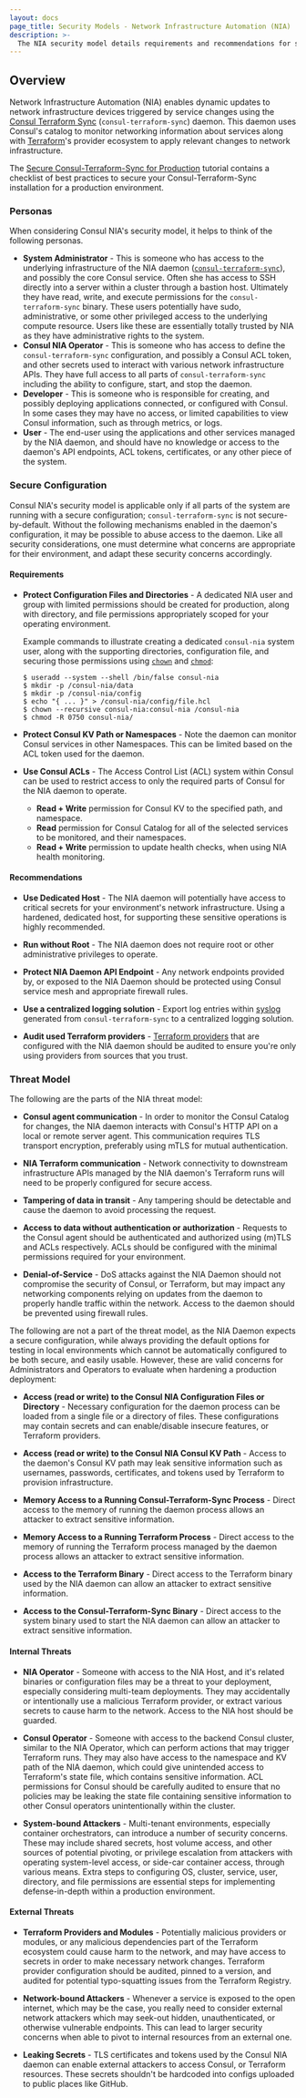 ```yaml
---
layout: docs
page_title: Security Models - Network Infrastructure Automation (NIA)
description: >-
  The NIA security model details requirements and recommendations for securing your Consul-Terraform-Sync (CTS) deployment. Learn about potential threats and how to protect CTS from malicious actors.
---
```


## Overview

Network Infrastructure Automation (NIA) enables dynamic updates to network infrastructure devices triggered by service changes using the [Consul Terraform Sync](https://github.com/hashicorp/consul-terraform-sync) (`consul-terraform-sync`) daemon. This daemon uses Consul's catalog to monitor networking information about services along with [Terraform](https://www.terraform.io/)'s provider ecosystem to apply relevant changes to network infrastructure.

The [Secure Consul-Terraform-Sync for Production](/consul/tutorials/network-infrastructure-automation/consul-terraform-sync-secure?utm_source=docs) tutorial contains a checklist of best practices to secure your Consul-Terraform-Sync installation for a production environment.

### Personas

When considering Consul NIA's security model, it helps to think of the following personas.

- **System Administrator** - This is someone who has access to the underlying infrastructure of the NIA daemon ([`consul-terraform-sync`](https://github.com/hashicorp/consul-terraform-sync)), and possibly the core Consul service. Often she has access to SSH directly into a server within a cluster through a bastion host. Ultimately they have read, write, and execute permissions for the `consul-terraform-sync` binary. These users potentially have sudo, administrative, or some other privileged access to the underlying compute resource. Users like these are essentially totally trusted by NIA as they have administrative rights to the system.
- **Consul NIA Operator** - This is someone who has access to define the `consul-terraform-sync` configuration, and possibly a Consul ACL token, and other secrets used to interact with various network infrastructure APIs. They have full access to all parts of `consul-terraform-sync` including the ability to configure, start, and stop the daemon.
- **Developer** - This is someone who is responsible for creating, and possibly deploying applications connected, or configured with Consul. In some cases they may have no access, or limited capabilities to view Consul information, such as through metrics, or logs.
- **User** - The end-user using the applications and other services managed by the NIA daemon, and should have no knowledge or access to the daemon's API endpoints, ACL tokens, certificates, or any other piece of the system.

### Secure Configuration

Consul NIA's security model is applicable only if all parts of the system are running with a secure configuration; `consul-terraform-sync` is not secure-by-default. Without the following mechanisms enabled in the daemon's configuration, it may be possible to abuse access to the daemon. Like all security considerations, one must determine what concerns are appropriate for their environment, and adapt these security concerns accordingly.

#### Requirements

- **Protect Configuration Files and Directories** - A dedicated NIA user and group with limited permissions should be created for production, along with directory, and file permissions appropriately scoped for your operating environment.

  Example commands to illustrate creating a dedicated `consul-nia` system user, along with the supporting directories, configuration file, and securing those permissions using [`chown`](https://en.wikipedia.org/wiki/Chown) and [`chmod`](https://en.wikipedia.org/wiki/Chmod):

  ```shell-session
  $ useradd --system --shell /bin/false consul-nia
  $ mkdir -p /consul-nia/data
  $ mkdir -p /consul-nia/config
  $ echo "{ ... }" > /consul-nia/config/file.hcl
  $ chown --recursive consul-nia:consul-nia /consul-nia
  $ chmod -R 0750 consul-nia/
  ```

- **Protect Consul KV Path or Namespaces** - Note the daemon can monitor Consul services in other Namespaces. This can be limited based on the ACL token used for the daemon.

- **Use Consul ACLs** - The Access Control List (ACL) system within Consul can be used to restrict access to only the required parts of Consul for the NIA daemon to operate.
  - **Read + Write** permission for Consul KV to the specified path, and namespace.
  - **Read** permission for Consul Catalog for all of the selected services to be monitored, and their namespaces.
  - **Read + Write** permission to update health checks, when using NIA health monitoring.

#### Recommendations

- **Use Dedicated Host** - The NIA daemon will potentially have access to critical secrets for your environment's network infrastructure. Using a hardened, dedicated host, for supporting these sensitive operations is highly recommended.

- **Run without Root** - The NIA daemon does not require root or other administrative privileges to operate.

- **Protect NIA Daemon API Endpoint** - Any network endpoints provided by, or exposed to the NIA Daemon should be protected using Consul service mesh and appropriate firewall rules.

- **Use a centralized logging solution** - Export log entries within [syslog](https://en.wikipedia.org/wiki/Syslog) generated from `consul-terraform-sync` to a centralized logging solution.

- **Audit used Terraform providers** - [Terraform providers](/terraform/language/providers) that are configured with the NIA daemon should be audited to ensure you're only using providers from sources that you trust.

### Threat Model

The following are the parts of the NIA threat model:

- **Consul agent communication** - In order to monitor the Consul Catalog for changes, the NIA daemon interacts with Consul's HTTP API on a local or remote server agent. This communication requires TLS transport encryption, preferably using mTLS for mutual authentication.

- **NIA Terraform communication** - Network connectivity to downstream infrastructure APIs managed by the NIA daemon's Terraform runs will need to be properly configured for secure access.

- **Tampering of data in transit** - Any tampering should be detectable and cause the daemon to avoid processing the request.

- **Access to data without authentication or authorization** - Requests to the Consul agent should be authenticated and authorized using (m)TLS and ACLs respectively. ACLs should be configured with the minimal permissions required for your environment.

- **Denial-of-Service** - DoS attacks against the NIA Daemon should not compromise the security of Consul, or Terraform, but may impact any networking components relying on updates from the daemon to properly handle traffic within the network. Access to the daemon should be prevented using firewall rules.

The following are not a part of the threat model, as the NIA Daemon expects a secure configuration, while always providing the default options for testing in local environments which cannot be automatically configured to be both secure, and easily usable. However, these are valid concerns for Administrators and Operators to evaluate when hardening a production deployment:

- **Access (read or write) to the Consul NIA Configuration Files or Directory** - Necessary configuration for the daemon process can be loaded from a single file or a directory of files. These configurations may contain secrets and can enable/disable insecure features, or Terraform providers.

- **Access (read or write) to the Consul NIA Consul KV Path** - Access to the daemon's Consul KV path may leak sensitive information such as usernames, passwords, certificates, and tokens used by Terraform to provision infrastructure.

- **Memory Access to a Running Consul-Terraform-Sync Process** - Direct access to the memory of running the daemon process allows an attacker to extract sensitive information.

- **Memory Access to a Running Terraform Process** - Direct access to the memory of running the Terraform process managed by the daemon process allows an attacker to extract sensitive information.

- **Access to the Terraform Binary** - Direct access to the Terraform binary used by the NIA daemon can allow an attacker to extract sensitive information.

- **Access to the Consul-Terraform-Sync Binary** - Direct access to the system binary used to start the NIA daemon can allow an attacker to extract sensitive information.

#### Internal Threats

- **NIA Operator** - Someone with access to the NIA Host, and it's related binaries or configuration files may be a threat to your deployment, especially considering multi-team deployments. They may accidentally or intentionally use a malicious Terraform provider, or extract various secrets to cause harm to the network. Access to the NIA host should be guarded.

- **Consul Operator** - Someone with access to the backend Consul cluster, similar to the NIA Operator, which can perform actions that may trigger Terraform runs. They may also have access to the namespace and KV path of the NIA daemon, which could give unintended access to Terraform's state file, which contains sensitive information. ACL permissions for Consul should be carefully audited to ensure that no policies may be leaking the state file containing sensitive information to other Consul operators unintentionally within the cluster.

- **System-bound Attackers** - Multi-tenant environments, especially container orchestrators, can introduce a number of security concerns. These may include shared secrets, host volume access, and other sources of potential pivoting, or privilege escalation from attackers with operating system-level access, or side-car container access, through various means. Extra steps to configuring OS, cluster, service, user, directory, and file permissions are essential steps for implementing defense-in-depth within a production environment.

#### External Threats

- **Terraform Providers and Modules** - Potentially malicious providers or modules, or any malicious dependencies part of the Terraform ecosystem could cause harm to the network, and may have access to secrets in order to make necessary network changes. Terraform provider configuration should be audited, pinned to a version, and audited for potential typo-squatting issues from the Terraform Registry.

- **Network-bound Attackers** - Whenever a service is exposed to the open internet, which may be the case, you really need to consider external network attackers which may seek-out hidden, unauthenticated, or otherwise vulnerable endpoints. This can lead to larger security concerns when able to pivot to internal resources from an external one.

- **Leaking Secrets** - TLS certificates and tokens used by the Consul NIA daemon can enable external attackers to access Consul, or Terraform resources. These secrets shouldn't be hardcoded into configs uploaded to public places like GitHub.
